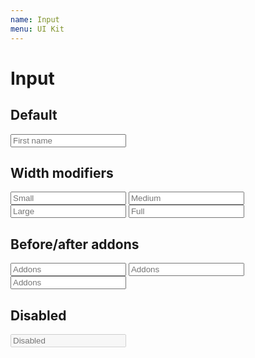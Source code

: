 ```yaml
---
name: Input
menu: UI Kit
---
```



# Input

<PropsTable of={Input} />

## Default

<Playground>
  <div style={{ fontSize: '14px' }}>
    <Input placeholder="First name" />
  </div>
</Playground>

## Width modifiers

<Playground>
  <div style={{ fontSize: '14px' }}>
    <Margin type="bottom">
      <Input placeholder="Small" width="small" />
    </Margin>
    <Margin type="bottom">
      <Input placeholder="Medium" width="medium" />
    </Margin>
    <Margin type="bottom">
      <Input placeholder="Large" width="large" />
    </Margin>
    <Margin type="top">
      <Input placeholder="Full" width="full" />
    </Margin>
  </div>
</Playground>

## Before/after addons

<Playground>
  <div style={{ fontSize: '14px' }}>
    <Margin type="bottom">
      <Input placeholder="Addons" width="full" addonBefore="Before" />
    </Margin>
    <Margin type="bottom">
      <Input placeholder="Addons" width="full" addonAfter="After" />
    </Margin>
    <Margin type="bottom">
      <Input placeholder="Addons" width="full" addonBefore="Before" addonAfter="After" />
    </Margin>
  </div>
</Playground>

## Disabled

<Playground>
  <div style={{ fontSize: '14px' }}>
    <Input placeholder="Disabled" disabled />
  </div>
</Playground>
